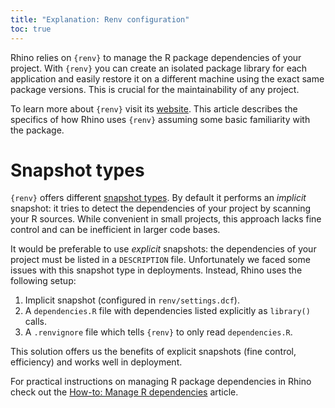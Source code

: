 ```yaml
---
title: "Explanation: Renv configuration"
toc: true
---
```


Rhino relies on `{renv}` to manage the R package dependencies of your project.
With `{renv}` you can create an isolated package library for each application
and easily restore it on a different machine using the exact same package versions.
This is crucial for the maintainability of any project.

To learn more about `{renv}` visit its [website](https://rstudio.github.io/renv/index.html).
This article describes the specifics of how Rhino uses `{renv}`
assuming some basic familiarity with the package.

# Snapshot types

`{renv}` offers different [snapshot types](https://rstudio.github.io/renv/reference/snapshot.html#snapshot-type).
By default it performs an *implicit* snapshot:
it tries to detect the dependencies of your project by scanning your R sources.
While convenient in small projects,
this approach lacks fine control and can be inefficient in larger code bases.

It would be preferable to use *explicit* snapshots:
the dependencies of your project must be listed in a `DESCRIPTION` file.
Unfortunately we faced some issues with this snapshot type in deployments.
Instead, Rhino uses the following setup:

1. Implicit snapshot (configured in `renv/settings.dcf`).
1. A `dependencies.R` file with dependencies listed explicitly as `library()` calls.
1. A `.renvignore` file which tells `{renv}` to only read `dependencies.R`.

This solution offers us the benefits of explicit snapshots (fine control, efficiency)
and works well in deployment.

For practical instructions on managing R package dependencies in Rhino
check out the [How-to: Manage R dependencies](https://appsilon.github.io/rhino/articles/how-to/manage-r-dependencies.html)
article.
